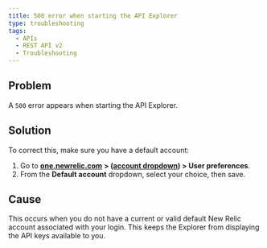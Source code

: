 ```yaml
---
title: 500 error when starting the API Explorer
type: troubleshooting
tags:
  - APIs
  - REST API v2
  - Troubleshooting
---
```


## Problem

A `500` error appears when starting the API Explorer.

## Solution

To correct this, make sure you have a default account:

1. Go to [**one.newrelic.com**](http://one.newrelic.com/) **> ([account dropdown](/docs/using-new-relic/welcome-new-relic/getting-started/glossary#account-dropdown)) > User preferences**.
2. From the **Default account** dropdown, select your choice, then save.

## Cause

This occurs when you do not have a current or valid default New Relic account associated with your login. This keeps the Explorer from displaying the API keys available to you.
